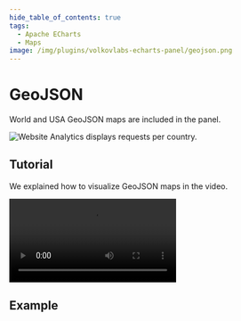 ```yaml
---
hide_table_of_contents: true
tags:
  - Apache ECharts
  - Maps
image: /img/plugins/volkovlabs-echarts-panel/geojson.png
---
```



# GeoJSON

World and USA GeoJSON maps are included in the panel.

<Image
  title="Website Analytics displays requests per country."
  src="/img/plugins/volkovlabs-echarts-panel/geojson.png"
/>

## Tutorial

We explained how to visualize GeoJSON maps in the video.

<Video
  src="https://www.youtube.com/embed/0EyFmMlIXPo"
  title="How to tell the story with Grafana dashboard. Apache ECharts, Bar Chart, Logs, and Heatmap."
/>

## Example

<Code
  url="https://github.com/VolkovLabs/volkovlabs.io/blob/main/docs/volkovlabs-echarts-panel/maps/geojson.js"
  language="js"
/>
